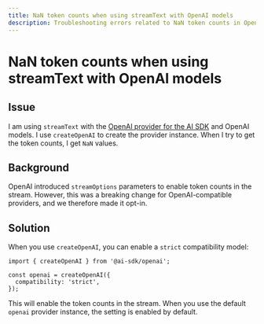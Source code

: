 ```yaml
---
title: NaN token counts when using streamText with OpenAI models
description: Troubleshooting errors related to NaN token counts in OpenAI streaming.
---
```


# NaN token counts when using streamText with OpenAI models

## Issue

I am using `streamText` with the [OpenAI provider for the AI SDK](/docs/ai-sdk/providers/openai) and OpenAI models.
I use `createOpenAI` to create the provider instance.
When I try to get the token counts, I get `NaN` values.

## Background

OpenAI introduced `streamOptions` parameters to enable token counts in the stream.
However, this was a breaking change for OpenAI-compatible providers,
and we therefore made it opt-in.

## Solution

When you use `createOpenAI`, you can enable a `strict` compatibility model:

```tsx
import { createOpenAI } from '@ai-sdk/openai';

const openai = createOpenAI({
  compatibility: 'strict',
});
```

This will enable the token counts in the stream.
When you use the default `openai` provider instance, the setting is enabled by default.
